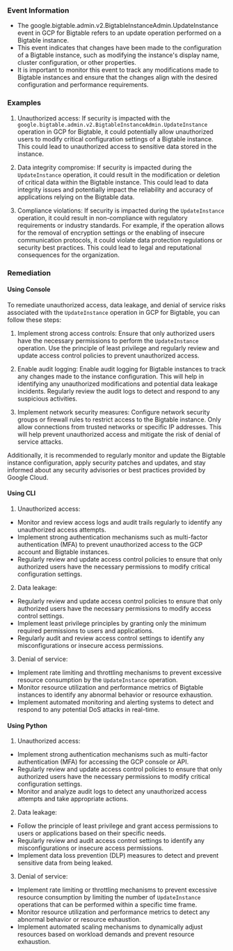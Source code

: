 
### Event Information

- The google.bigtable.admin.v2.BigtableInstanceAdmin.UpdateInstance event in GCP for Bigtable refers to an update operation performed on a Bigtable instance.
- This event indicates that changes have been made to the configuration of a Bigtable instance, such as modifying the instance's display name, cluster configuration, or other properties.
- It is important to monitor this event to track any modifications made to Bigtable instances and ensure that the changes align with the desired configuration and performance requirements.


### Examples

1. Unauthorized access: If security is impacted with the `google.bigtable.admin.v2.BigtableInstanceAdmin.UpdateInstance` operation in GCP for Bigtable, it could potentially allow unauthorized users to modify critical configuration settings of a Bigtable instance. This could lead to unauthorized access to sensitive data stored in the instance.

2. Data integrity compromise: If security is impacted during the `UpdateInstance` operation, it could result in the modification or deletion of critical data within the Bigtable instance. This could lead to data integrity issues and potentially impact the reliability and accuracy of applications relying on the Bigtable data.

3. Compliance violations: If security is impacted during the `UpdateInstance` operation, it could result in non-compliance with regulatory requirements or industry standards. For example, if the operation allows for the removal of encryption settings or the enabling of insecure communication protocols, it could violate data protection regulations or security best practices. This could lead to legal and reputational consequences for the organization.

### Remediation

#### Using Console

To remediate unauthorized access, data leakage, and denial of service risks associated with the `UpdateInstance` operation in GCP for Bigtable, you can follow these steps:

1. Implement strong access controls: Ensure that only authorized users have the necessary permissions to perform the `UpdateInstance` operation. Use the principle of least privilege and regularly review and update access control policies to prevent unauthorized access.

2. Enable audit logging: Enable audit logging for Bigtable instances to track any changes made to the instance configuration. This will help in identifying any unauthorized modifications and potential data leakage incidents. Regularly review the audit logs to detect and respond to any suspicious activities.

3. Implement network security measures: Configure network security groups or firewall rules to restrict access to the Bigtable instance. Only allow connections from trusted networks or specific IP addresses. This will help prevent unauthorized access and mitigate the risk of denial of service attacks.

Additionally, it is recommended to regularly monitor and update the Bigtable instance configuration, apply security patches and updates, and stay informed about any security advisories or best practices provided by Google Cloud.

#### Using CLI

1. Unauthorized access:
- Monitor and review access logs and audit trails regularly to identify any unauthorized access attempts.
- Implement strong authentication mechanisms such as multi-factor authentication (MFA) to prevent unauthorized access to the GCP account and Bigtable instances.
- Regularly review and update access control policies to ensure that only authorized users have the necessary permissions to modify critical configuration settings.

2. Data leakage:
- Regularly review and update access control policies to ensure that only authorized users have the necessary permissions to modify access control settings.
- Implement least privilege principles by granting only the minimum required permissions to users and applications.
- Regularly audit and review access control settings to identify any misconfigurations or insecure access permissions.

3. Denial of service:
- Implement rate limiting and throttling mechanisms to prevent excessive resource consumption by the `UpdateInstance` operation.
- Monitor resource utilization and performance metrics of Bigtable instances to identify any abnormal behavior or resource exhaustion.
- Implement automated monitoring and alerting systems to detect and respond to any potential DoS attacks in real-time.

#### Using Python

1. Unauthorized access:
- Implement strong authentication mechanisms such as multi-factor authentication (MFA) for accessing the GCP console or API.
- Regularly review and update access control policies to ensure that only authorized users have the necessary permissions to modify critical configuration settings.
- Monitor and analyze audit logs to detect any unauthorized access attempts and take appropriate actions.

2. Data leakage:
- Follow the principle of least privilege and grant access permissions to users or applications based on their specific needs.
- Regularly review and audit access control settings to identify any misconfigurations or insecure access permissions.
- Implement data loss prevention (DLP) measures to detect and prevent sensitive data from being leaked.

3. Denial of service:
- Implement rate limiting or throttling mechanisms to prevent excessive resource consumption by limiting the number of `UpdateInstance` operations that can be performed within a specific time frame.
- Monitor resource utilization and performance metrics to detect any abnormal behavior or resource exhaustion.
- Implement automated scaling mechanisms to dynamically adjust resources based on workload demands and prevent resource exhaustion.


